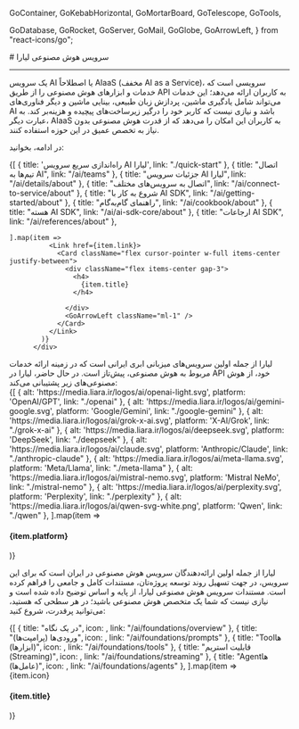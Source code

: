 
  GoContainer,
  GoKebabHorizontal,
  GoMortarBoard,
  GoTelescope, 
  GoTools,

  GoDatabase,
  GoRocket,
  GoServer,
  GoMail,
  GoGlobe,
  GoArrowLeft,
} from "react-icons/go";


<Layout>
<Head>
<title>مستندات هوش مصنوعی - لیارا</title>
<meta property="og:title" content="مستندات خدمات رایانش ابری لیارا" />
<meta property="og:description" content="مستندات مربوط به آشنایی با هوش مصنوعی‌های لیارا، ویژگی‌ها و امکانات آن"  />
</Head>
# سرویس هوش مصنوعی لیارا
<hr className="mb-2" />

<Section id='what-is-aiaas' title='سرویس AI چیست؟' />

یک سرویس AI یا اصطلاحاً AIaaS (مخفف AI as a Service)، سرویسی است که خدمات و ابزارهای هوش مصنوعی را از طریق API به کاربران ارائه می‌دهد؛ این خدمات می‌تواند شامل یادگیری ماشین، پردازش زبان طبیعی، بینایی ماشین و دیگر فناوری‌های AI باشد
و نیازی نیست که کاربر خود را درگیر زیرساخت‌های پیچیده و هزینه‌بر کند. به عبارت دیگر، AIaaS به کاربران این امکان را می‌دهد که از قدرت هوش مصنوعی بدون نیاز به تخصص عمیق در این حوزه استفاده کنند.
<div className="h-4" />

در ادامه، بخوانید: 

<div className="h-4" />
<div className="grid md:grid-cols-4 gap-4">
            {[
      { title: 'راه‌اندازی سریع سرویس AI لیارا', link: "./quick-start" },
      {
        title: "اتصال تیم‌ها به AI",
        link: "/ai/teams"
      },
      {
        title: "جزئیات سرویس AI لیارا",
        link: "/ai/details/about"
      },
      {
        title: "اتصال به سرویس‌های مختلف",
        link: "/ai/connect-to-service/about"
      },
      {
        title: "شروع به کار با AI SDK",
        link: "/ai/getting-started/about"
      },
      {
        title: "راهنمای گام‌به‌گام",
        link: "/ai/cookbook/about"
      },
      {
        title: "هسته AI SDK",
        link: "/ai/ai-sdk-core/about"
      },
      {
        title: "ارجاعات AI SDK",
        link: "/ai/references/about"
      },

    
    ].map(item =>
              <Link href={item.link}>
                <Card className="flex cursor-pointer w-full items-center justify-between">
                  <div className="flex items-center gap-3">
                    <h4>
                      {item.title}
                    </h4>
                    
                  </div>
                  <GoArrowLeft className="ml-1" />
                </Card>
              </Link>
            )}
          </div>

<Section id="liara-provided-ais" title="API لیارا، از چه مدل‌هایی پشتیبانی می‌کند؟" />
لیارا از جمله اولین سرویس‌های میزبانی ابری ایرانی است که در زمینه ارائه خدمات مربوط به هوش مصنوعی، پیش‌تاز است. 
در حال حاضر، لیارا در API خود، از هوش مصنوعی‌های زیر پشتیبانی می‌کند:

<div className="h-4" />
<div className="grid md:grid-cols-3 gap-4">
            {[
    { alt: 'https://media.liara.ir/logos/ai/openai-light.svg', platform: 'OpenAI/GPT', link: "./openai" },
    { alt: 'https://media.liara.ir/logos/ai/gemini-google.svg', platform: 'Google/Gemini', link: "./google-gemini" },
    { alt: 'https://media.liara.ir/logos/ai/grok-x-ai.svg', platform: 'X-AI/Grok', link: "./grok-x-ai" },
    { alt: 'https://media.liara.ir/logos/ai/deepseek.svg', platform: 'DeepSeek', link: "./deepseek" },
    { alt: 'https://media.liara.ir/logos/ai/claude.svg', platform: 'Anthropic/Claude', link: "./anthropic-claude" },
    { alt: 'https://media.liara.ir/logos/ai/meta-llama.svg', platform: 'Meta/Llama', link: "./meta-llama" },
    { alt: 'https://media.liara.ir/logos/ai/mistral-nemo.svg', platform: 'Mistral NeMo', link: "./mistral-nemo" },
    { alt: 'https://media.liara.ir/logos/ai/perplexity.svg', platform: 'Perplexity', link: "./perplexity" },
    { alt: 'https://media.liara.ir/logos/ai/qwen-svg-white.png', platform: 'Qwen', link: "./qwen" },
    ].map(item =>
              <Link href={item.link}>
                <Card className="flex cursor-pointer w-full items-center justify-between">
                  <div className="flex items-center gap-3">
                    <div className="w-[40px] p-1  bg-[#333] rounded-lg">
                      <PlatformIcon platform={item.alt} />
                    </div>
                    <h4>
                      {item.platform}
                    </h4>
                  </div>
                  <GoArrowLeft className="ml-1" />
                </Card>
              </Link>
            )}
          </div>

<Section id="foundations" title="پایه و اساس کار با هوش مصنوعی" />

لیارا از جمله اولین ارائه‌دهندگان سرویس هوش مصنوعی در ایران است که برای این سرویس، در جهت تسهیل روند توسعه پروژه‌تان، مستندات کامل و جامعی را 
فراهم کرده است. مستندات سرویس هوش مصنوعی لیارا، از پایه و اساس توضیح داده شده است و نیازی نیست که شما یک متخصص هوش مصنوعی باشید؛ در هر سطحی که هستید، می‌توانید پرقدرت، شروع کنید: 


<div className="h-4" />
<div className="grid md:grid-cols-1 gap-4">
            {[
           {
             title: "در یک نگاه",
             icon: <GoTelescope />,
             link: "/ai/foundations/overview"
           },
           {
             title: "ورودی‌ها (پرامپت‌ها)",
             icon: <GoRocket />,
             link: "/ai/foundations/prompts"
           },
           {
             title: "Toolها (ابزارها)",
             icon: <GoTools />,
             link: "/ai/foundations/tools"
           },
           {
             title: "قابلیت استریم (Streaming)",
             icon: <GoKebabHorizontal />,
             link: "/ai/foundations/streaming"
           },
           {
             title: "Agentها (عامل‌ها)",
             icon: <GoMortarBoard />,
             link: "/ai/foundations/agents"
           },
  ].map(item =>
              <Link href={item.link}>
                <Card className="flex cursor-pointer w-full items-center justify-between">
                  <div className="flex items-center gap-3">
                    <div className="bg-[#222] text-white p-1 rounded-md">
                        {item.icon}
                    </div>
                    <h4>
                      {item.title}
                    </h4>
                  </div>
                  <GoArrowLeft className="ml-1" />
                </Card>
              </Link>
            )}
          </div>
<div className="h-4" />




</Layout>
